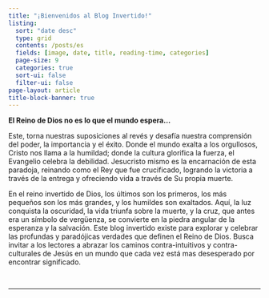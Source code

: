 ```yaml
---
title: "¡Bienvenidos al Blog Invertido!"
listing:
  sort: "date desc"
  type: grid
  contents: /posts/es
  fields: [image, date, title, reading-time, categories]
  page-size: 9
  categories: true
  sort-ui: false
  filter-ui: false
page-layout: article
title-block-banner: true
---
```


**El Reino de Dios no es lo que el mundo espera...**

Este, torna nuestras suposiciones al revés y desafía nuestra comprensión del poder, la importancia y el éxito. Donde el mundo exalta a los orgullosos, Cristo nos llama a la humildad; donde la cultura glorifica la fuerza, el Evangelio celebra la debilidad. Jesucristo mismo es la encarnación de esta paradoja, reinando como el Rey que fue crucificado, logrando la victoria a través de la entrega y ofreciendo vida a través de Su propia muerte.

En el reino invertido de Dios, los últimos son los primeros, los más pequeños son los más grandes, y los humildes son exaltados. Aquí, la luz conquista la oscuridad, la vida triunfa sobre la muerte, y la cruz, que antes era un símbolo de vergüenza, se convierte en la piedra angular de la esperanza y la salvación. Este blog invertido existe para explorar y celebrar las profundas y paradójicas verdades que definen el Reino de Dios. Busca invitar a los lectores a abrazar los caminos contra-intuitivos y contra-culturales de Jesús en un mundo que cada vez está mas desesperado por encontrar significado.

<br/>

------------------------------------------------------------------------

<br/>

<link rel="icon" type="image/png" href="/_img/tud_logo2"/>
